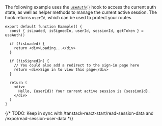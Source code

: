 The following example uses the [`useAuth()`](/docs/hooks/use-auth) hook to access the current auth state, as well as helper methods to manage the current active session. The hook returns `userId`, which can be used to protect your routes.

```tsx {{ filename: 'example.tsx' }}
export default function Example() {
  const { isLoaded, isSignedIn, userId, sessionId, getToken } = useAuth()

  if (!isLoaded) {
    return <div>Loading...</div>
  }

  if (!isSignedIn) {
    // You could also add a redirect to the sign-in page here
    return <div>Sign in to view this page</div>
  }

  return (
    <div>
      Hello, {userId}! Your current active session is {sessionId}.
    </div>
  )
}
```

{/* TODO: Keep in sync with /tanstack-react-start/read-session-data and /expo/read-session-user-data */}
